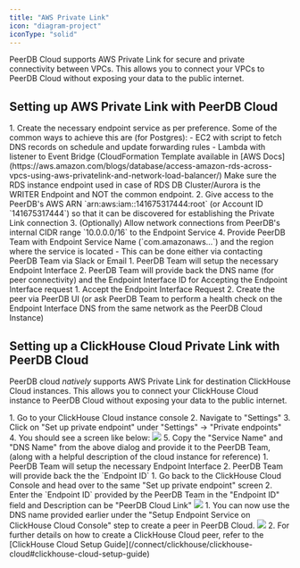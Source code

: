 ```yaml
---
title: "AWS Private Link"
icon: "diagram-project"
iconType: "solid"
---
```



PeerDB Cloud supports AWS Private Link for secure and private connectivity between VPCs.
This allows you to connect your VPCs to PeerDB Cloud without exposing your data to the public internet.

## Setting up AWS Private Link with PeerDB Cloud

<Steps>
    <Step title="Setup Endpoint Service">
        1. Create the necessary endpoint service as per preference. Some of the common ways to achieve this are (for Postgres):
            - EC2 with script to fetch DNS records on schedule and update forwarding rules
            - Lambda with listener to Event Bridge (CloudFormation Template available in [AWS Docs](https://aws.amazon.com/blogs/database/access-amazon-rds-across-vpcs-using-aws-privatelink-and-network-load-balancer/)
       <Warning>Make sure the RDS instance endpoint used in case of RDS DB Cluster/Aurora is the WRITER Endpoint and NOT the common endpoint.</Warning>
        2. Give access to the PeerDB's AWS ARN `arn:aws:iam::141675317444:root` (or Account ID `141675317444`) so that it can be discovered for establishing the Private Link connection
        3. (Optionally) Allow network connections from PeerDB's internal CIDR range `10.0.0.0/16` to the Endpoint Service
        4. Provide PeerDB Team with Endpoint Service Name (`com.amazonaws…`) and the region where the service is located
           - This can be done either via contacting PeerDB Team via Slack or Email
    </Step>
    <Step title="PeerDB Team sets up Endpoint Interface">
        1. PeerDB Team will setup the necessary Endpoint Interface
        2. PeerDB Team will provide back the DNS name (for peer connectivity) and the Endpoint Interface ID for Accepting the Endpoint Interface request
    </Step>
    <Step title="Accept Endpoint Interface Request, Setup Peer">
        1. Accept the Endpoint Interface Request
        2. Create the peer via PeerDB UI (or ask PeerDB Team to perform a health check on the Endpoint Interface DNS from the same network as the PeerDB Cloud Instance)
    </Step>
</Steps>

## Setting up a ClickHouse Cloud Private Link with PeerDB Cloud

PeerDB cloud _natively_ supports AWS Private Link for destination ClickHouse Cloud instances. This allows you to connect your ClickHouse Cloud instance to PeerDB Cloud without exposing your data to the public internet.

<Steps>
    <Step title="Setup Endpoint Service on ClickHouse Cloud Console">
        1. Go to your ClickHouse Cloud instance console
        2. Navigate to "Settings"
        3. Click on "Set up private endpoint" under "Settings" -> "Private endpoints"
        4. You should see a screen like below:
        <Frame caption="ClickHouse Cloud Console: Setting up a Private Endpoint">
          <img src="/images/clickhouse/clickhouse-cloud-private-link.jpg" />
        </Frame>
        5. Copy the "Service Name" and "DNS Name" from the above dialog and provide it to the PeerDB Team, (along with a helpful description of the cloud instance for reference)
    </Step>
    <Step title="PeerDB Team sets up Endpoint Interface">
        1. PeerDB Team will setup the necessary Endpoint Interface
        2. PeerDB Team will provide back the the `Endpoint ID`
    </Step>
    <Step title="Enabling the Endpoint Service on ClickHouse Cloud Console">
        1. Go back to the ClickHouse Cloud Console and head over to the same "Set up private endpoint" screen
        2. Enter the `Endpoint ID` provided by the PeerDB Team in the "Endpoint ID" field and Description can be "PeerDB Cloud Link"
        <Frame caption="ClickHouse Cloud Console: Enabling the Endpoint Service">
          <img src="/images/clickhouse/clickhouse-cloud-private-link-endpoint-id.jpg" />
        </Frame>
    </Step>
    <Step title="Setup the Peer in PeerDB Cloud">
        1. You can now use the DNS name provided earlier under the "Setup Endpoint Service on ClickHouse Cloud Console" step to create a peer in PeerDB Cloud.
    <Frame caption="Configure PeerDB UI with ClickHouse Cloud Connection details">
      <img src="/images/clickhouse/clickhouse-cloud-setup-private-link-peer.jpg" />
    </Frame>
        2. For further details on how to create a ClickHouse Cloud peer, refer to the [ClickHouse Cloud Setup Guide](/connect/clickhouse/clickhouse-cloud#clickhouse-cloud-setup-guide)
    </Step>
</Steps>

